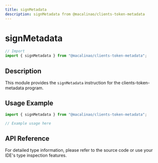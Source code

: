```yaml
---
title: signMetadata
description: signMetadata from @macalinao/clients-token-metadata
---
```


# signMetadata

```typescript
// Import
import { signMetadata } from "@macalinao/clients-token-metadata";
```

## Description

This module provides the `signMetadata` instruction for the clients-token-metadata program.

## Usage Example

```typescript
import { signMetadata } from "@macalinao/clients-token-metadata";

// Example usage here
```

## API Reference

For detailed type information, please refer to the source code or use your IDE's type inspection features.

